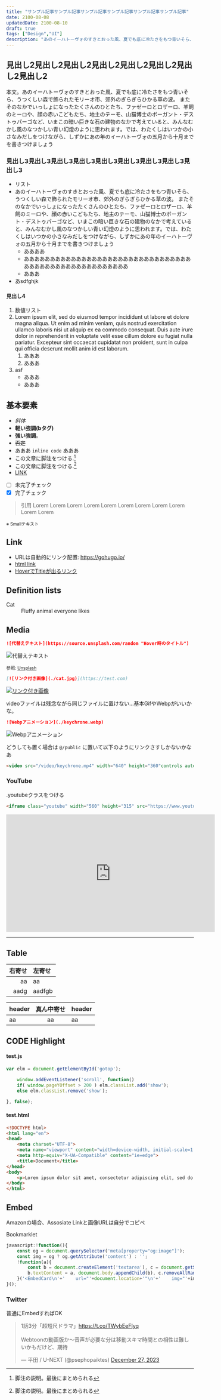 ```yaml
---
title: "サンプル記事サンプル記事サンプル記事サンプル記事サンプル記事サンプル記事"
date: 2100-08-08
updatedDate: 2100-08-10
draft: true
tags: ["Design","UI"]
description: "あのイーハトーヴォのすきとおった風、夏でも底に冷たさをもつ青いそら、うつくしい森で飾られたモリーオ市、郊外のぎらぎらひかる草の波。 またそのなかでいっしょになったたくさんのひとたち、ファゼーロとロザーロ、羊飼のミーロや、顔の赤いこどもたち、地主のテーモ、山猫博士のボーガント・デストゥパーゴなど、いまこの暗い巨きな石の建物のなかで考えていると、みんなむかし風のなつかしい青い幻燈のように思われます。では、わたくしはいつかの小さなみだしをつけながら、しずかにあの年のイーハトーヴォの五月から十月までを書きつけましょう"
---
```


## 見出し2見出し2見出し2見出し2見出し2見出し2見出し2見出し2
本文。あのイーハトーヴォのすきとおった風、夏でも底に冷たさをもつ青いそら、うつくしい森で飾られたモリーオ市、郊外のぎらぎらひかる草の波。 またそのなかでいっしょになったたくさんのひとたち、ファゼーロとロザーロ、羊飼のミーロや、顔の赤いこどもたち、地主のテーモ、山猫博士のボーガント・デストゥパーゴなど、いまこの暗い巨きな石の建物のなかで考えていると、みんなむかし風のなつかしい青い幻燈のように思われます。では、わたくしはいつかの小さなみだしをつけながら、しずかにあの年のイーハトーヴォの五月から十月までを書きつけましょう

### 見出し3見出し3見出し3見出し3見出し3見出し3見出し3見出し3見出し3
- リスト
- あのイーハトーヴォのすきとおった風、夏でも底に冷たさをもつ青いそら、うつくしい森で飾られたモリーオ市、郊外のぎらぎらひかる草の波。 またそのなかでいっしょになったたくさんのひとたち、ファゼーロとロザーロ、羊飼のミーロや、顔の赤いこどもたち、地主のテーモ、山猫博士のボーガント・デストゥパーゴなど、いまこの暗い巨きな石の建物のなかで考えていると、みんなむかし風のなつかしい青い幻燈のように思われます。では、わたくしはいつかの小さなみだしをつけながら、しずかにあの年のイーハトーヴォの五月から十月までを書きつけましょう
    - ああああ
    - ああああああああああああああああああああああああああああああああああああああああああああああああああああ
    - あああ
- あsdfghjk

#### 見出し4
1. 数値リスト
1. Lorem ipsum elit, sed do eiusmod tempor incididunt ut labore et dolore magna aliqua. Ut enim ad minim veniam, quis nostrud exercitation ullamco laboris nisi ut aliquip ex ea commodo consequat. Duis aute irure dolor in reprehenderit in voluptate velit esse cillum dolore eu fugiat nulla pariatur. Excepteur sint occaecat cupidatat non proident, sunt in culpa qui officia deserunt mollit anim id est laborum.
    1. あああ
    1. あああ
1. asf
    * あああ
    * あああ

## 基本要素
- *斜体*
- <b>軽い強調(bタグ)</b>
- **強い強調**。
- ~~否定~~
- あああ `inline code` あああ
- この文章に脚注をつける.[^1]
- この文章に脚注をつける.[^2]
- [LINK](https://gohugo.io/)
- [ ] 未完了チェック
- [x] 完了チェック

[^1]: 脚注の説明。最後にまとめられる
[^2]: 脚注の説明。最後にまとめられる

> 引用 Lorem Lorem Lorem Lorem Lorem Lorem Lorem Lorem Lorem Lorem Lorem 

<small>※ Smallテキスト</small>

## Link
- URLは自動的にリンク配置: https://gohugo.io/
- <a href="https://gohugo.io/" target="brank_">html link</a>
- [HoverでTitleが出るリンク](https://gohugo.io/ "ウェーイ")


## Definition lists
<dl>
    <dt>Cat</dt>
    <dd>Fluffy animal everyone likes</dd>
</dl>


## Media

```md
![代替えテキスト](https://source.unsplash.com/random "Hover時のタイトル")
```

![代替えテキスト](https://source.unsplash.com/random "Hover時のタイトル")

<small class="reference">
    参照: <a href="https://unsplash.com/" target="_blank">Unsplash</a>
</small>

```md
[![リンク付き画像](./cat.jpg)](https://test.com)
```

[![リンク付き画像](./cat.jpg)](https://test.com)


videoファイルは残念ながら同じファイルに置けない...基本GifやWebpがいいかな。

```md
![Webpアニメーション](./keychrone.webp)
```

![Webpアニメーション](./keychrone.webp)

どうしても置く場合は `@/public` に置いて以下のようにリンクさすしかないかなあ

```md
<video src="/video/keychrone.mp4" width="640" height="360"controls autoplay />
```

### YouTube
.youtubeクラスをつける

```md
<iframe class="youtube" width="560" height="315" src="https://www.youtube.com/embed/QJm4TWEQST0?si=yk-5TfV8Y1Ewqssj" title="YouTube video player" frameborder="0" allow="accelerometer; autoplay; clipboard-write; encrypted-media; gyroscope; picture-in-picture; web-share" allowfullscreen></iframe>
```

<iframe class="youtube" width="560" height="315" src="https://www.youtube.com/embed/QJm4TWEQST0?si=yk-5TfV8Y1Ewqssj" title="YouTube video player" frameborder="0" allow="accelerometer; autoplay; clipboard-write; encrypted-media; gyroscope; picture-in-picture; web-share" allowfullscreen></iframe>

---

## Table
右寄せ | 左寄せ
--:|:--
aa | aa 
aadg | aadfgb 

header | 真ん中寄せ | header 
:--|:--:|:--
aa | aa | aa 


## CODE Highlight

#### test.js

```js
var elm = document.getElementById('gotop');

    window.addEventListener('scroll', function()
    if( window.pageYOffset > 200 ) elm.classList.add('show');
    else elm.classList.remove('show');

}, false);
```

#### test.html
```html
<!DOCTYPE html>
<html lang="en">
<head>
    <meta charset="UTF-8">
    <meta name="viewport" content="width=device-width, initial-scale=1.0">
    <meta http-equiv="X-UA-Compatible" content="ie=edge">
    <title>Document</title>
</head>
<body>
    <p>Lorem ipsum dolor sit amet, consectetur adipiscing elit, sed do eiusmod tempor incididunt ut labore et dolore magna aliqua. Ut enim ad minim veniam, quis nostrud exercitation ullamco laboris nisi ut aliquip ex ea commodo consequat. Duis aute irure dolor in reprehenderit in voluptate velit esse cillum dolore eu fugiat nulla pariatur. Excepteur sint occaecat cupidatat non proident, sunt in culpa qui officia deserunt mollit anim id est laborum.</p>
</body>
</html>
```

## Embed

<EmbedCard
    url="https://ics.media/entry/201113/"
    img="https://ics.media/entry/201113/images/eyecatch.png"
    title="Adobe Flash作品から学ぶクリエイティブコーディングのテクニック - ICS MEDIAAdobe Flash作品から学ぶクリエイティブコーディングのテクニック - ICS MEDIA"
    site="ics.mediaics.mediaics.mediaics.mediaics.mediaics.mediaics.mediaics.mediaics.mediaics.mediaics.mediaics.mediaics.mediaics.media" />

Amazonの場合、Assosiate Linkと画像URLは自分でコピペ

<EmbedCard
    url="https://amzn.to/3lmzD58"
    img="https://ws-fe.amazon-adsystem.com/widgets/q?_encoding=UTF8&ASIN=B004PGZE7Y&Format=_SL250_&ID=AsinImage&ServiceVersion=20070822&WS=1"
    title="Amazon | キャティーマン 猫用おもちゃ じゃれ猫 LEDにゃんだろー光線 | キャティーマン (CattyMan) | 光るおもちゃ 通販"
    site="amazon.co.jp" />

Bookmarklet

```js
javascript:!function(){
    const og = document.querySelector('meta[property="og:image"]');
    const img = og ? og.getAttribute('content') : '';
    !function(a){
        const b = document.createElement('textarea'), c = document.getSelection();
        b.textContent = a, document.body.appendChild(b), c.removeAllRanges(), b.select(), document.execCommand('copy'), c.removeAllRanges(), document.body.removeChild(b);
    }('<EmbedCard\n'+'    url="'+document.location+'"\n'+'    img="'+img+'"\n'+'    title="'+document.title+'"\n'+'    site="'+location.host+'" />\n');
}();
```

### Twitter

普通にEmbedすればOK

<blockquote class="twitter-tweet"><p lang="ja" dir="ltr">1話3分「超短尺ドラマ」<a href="https://t.co/TWybEeFIyq">https://t.co/TWybEeFIyq</a><br/><br/>Webtoonの動画版か〜音声が必要な分は移動スキマ時間との相性は難しいかもだけど、期待</p>&mdash; 平田 / U-NEXT (@psephopaiktes) <a href="https://twitter.com/psephopaiktes/status/1739951474527080954?ref_src=twsrc%5Etfw">December 27, 2023</a></blockquote> <script async src="https://platform.twitter.com/widgets.js" charset="utf-8"></script>
